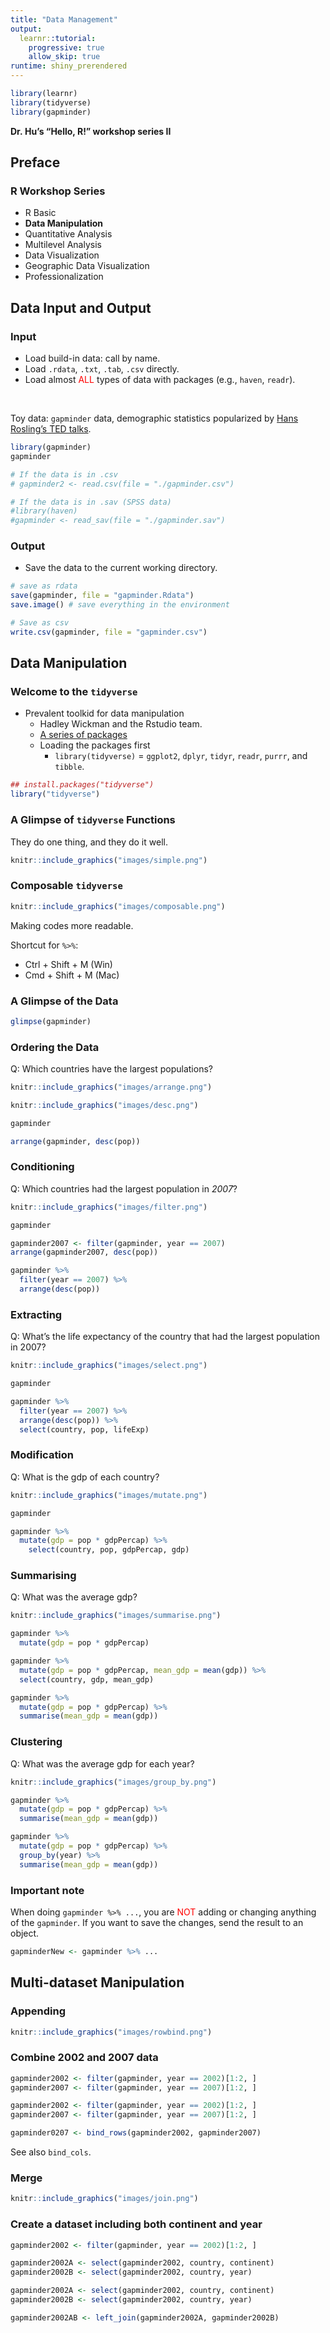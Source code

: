 ```yaml
---
title: "Data Management"
output: 
  learnr::tutorial:
    progressive: true
    allow_skip: true
runtime: shiny_prerendered
---
```



```r
library(learnr)
library(tidyverse)
library(gapminder)
```

**Dr. Hu's "Hello, R!" workshop series II** 

## Preface

### R Workshop Series

* R Basic
* **Data Manipulation**
* Quantitative Analysis
* Multilevel Analysis
* Data Visualization
* Geographic Data Visualization
* Professionalization

## Data Input and Output

### Input

* Load build-in data: call by name.
* Load `.rdata`, `.txt`, `.tab`, `.csv` directly.
* Load almost <span style="color:red">ALL</span> types of data with packages (e.g., `haven`, `readr`).

<br>

Toy data: `gapminder` data, demographic statistics popularized by [Hans Rosling's TED talks](https://www.ted.com/talks/hans_rosling_shows_the_best_stats_you_ve_ever_seen?utm_campaign=tedspread--b&utm_medium=referral&utm_source=tedcomshare).

```r
library(gapminder)
gapminder

# If the data is in .csv
# gapminder2 <- read.csv(file = "./gapminder.csv")

# If the data is in .sav (SPSS data)
#library(haven)
#gapminder <- read_sav(file = "./gapminder.sav")
```

### Output

* Save the data to the current working directory.

```r
# save as rdata
save(gapminder, file = "gapminder.Rdata")
save.image() # save everything in the environment

# Save as csv
write.csv(gapminder, file = "gapminder.csv")
```


## Data Manipulation

### Welcome to the `tidyverse`

* Prevalent toolkid for data manipulation 
    + Hadley Wickman and the Rstudio team. 
    + [A series of packages](https://www.tidyverse.org/packages/) 
    + Loading the packages first
        + `library(tidyverse)` =  `ggplot2`, `dplyr`, `tidyr`, `readr`, `purrr`, and `tibble`.

```r
## install.packages("tidyverse")
library("tidyverse")
```


### A Glimpse of `tidyverse` Functions

They do one thing, and they do it well.

```r
knitr::include_graphics("images/simple.png")
```

### Composable `tidyverse`

```r
knitr::include_graphics("images/composable.png")
```

Making codes more readable.

Shortcut for `%>%`: 

* Ctrl + Shift + M (Win)
* Cmd + Shift + M (Mac)

### A Glimpse of the Data

```r
glimpse(gapminder)
```


### Ordering the Data

Q: Which countries have the largest populations?

```r
knitr::include_graphics("images/arrange.png")
```

```r
knitr::include_graphics("images/desc.png")
```

```r
gapminder
```

```r
arrange(gapminder, desc(pop))
```

### Conditioning

Q: Which countries had the largest population in *2007*?

```r
knitr::include_graphics("images/filter.png")
```

```r
gapminder
```

```r
gapminder2007 <- filter(gapminder, year == 2007)
arrange(gapminder2007, desc(pop))

gapminder %>% 
  filter(year == 2007) %>% 
  arrange(desc(pop))
```

### Extracting

Q: What's the life expectancy of the country that had the largest population in 2007?

```r
knitr::include_graphics("images/select.png")
```

```r
gapminder
```

```r
gapminder %>% 
  filter(year == 2007) %>% 
  arrange(desc(pop)) %>% 
  select(country, pop, lifeExp)
```

### Modification

Q: What is the gdp of each country?

```r
knitr::include_graphics("images/mutate.png")
```

```r
gapminder
```

```r
gapminder %>% 
  mutate(gdp = pop * gdpPercap) %>% 
    select(country, pop, gdpPercap, gdp)
```


### Summarising

Q: What was the average gdp?

```r
knitr::include_graphics("images/summarise.png")
```

```r
gapminder %>% 
  mutate(gdp = pop * gdpPercap)
```

```r
gapminder %>% 
  mutate(gdp = pop * gdpPercap, mean_gdp = mean(gdp)) %>% 
  select(country, gdp, mean_gdp)

gapminder %>% 
  mutate(gdp = pop * gdpPercap) %>% 
  summarise(mean_gdp = mean(gdp))
```

### Clustering

Q: What was the average gdp for each year?

```r
knitr::include_graphics("images/group_by.png")
```

```r
gapminder %>% 
  mutate(gdp = pop * gdpPercap) %>% 
  summarise(mean_gdp = mean(gdp))
```

```r
gapminder %>% 
  mutate(gdp = pop * gdpPercap) %>% 
  group_by(year) %>% 
  summarise(mean_gdp = mean(gdp))
```

### Important note

When doing `gapminder %>% ...`, you are <span style="color:red">NOT</span> adding or changing anything of the `gapminder`.
If you want to save the changes, send the result to an object.

```r
gapminderNew <- gapminder %>% ...
```


## Multi-dataset Manipulation

### Appending

```r
knitr::include_graphics("images/rowbind.png")
```

### Combine 2002 and 2007 data

```r
gapminder2002 <- filter(gapminder, year == 2002)[1:2, ]
gapminder2007 <- filter(gapminder, year == 2007)[1:2, ]
```

```r
gapminder2002 <- filter(gapminder, year == 2002)[1:2, ]
gapminder2007 <- filter(gapminder, year == 2007)[1:2, ]

gapminder0207 <- bind_rows(gapminder2002, gapminder2007)
```

See also `bind_cols`.

### Merge

```r
knitr::include_graphics("images/join.png")
```

### Create a dataset including both continent and year

```r
gapminder2002 <- filter(gapminder, year == 2002)[1:2, ]

gapminder2002A <- select(gapminder2002, country, continent)
gapminder2002B <- select(gapminder2002, country, year)
```

```r
gapminder2002A <- select(gapminder2002, country, continent)
gapminder2002B <- select(gapminder2002, country, year)

gapminder2002AB <- left_join(gapminder2002A, gapminder2002B)
```
